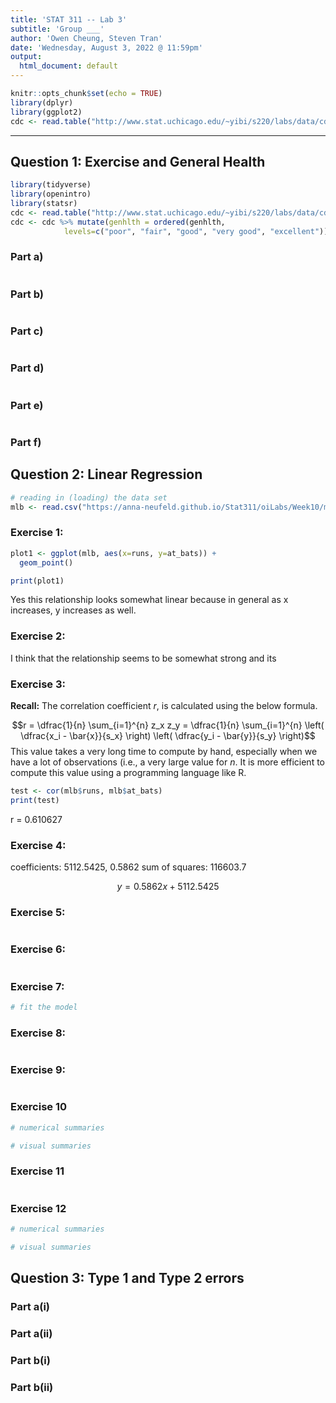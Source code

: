 ```yaml
---
title: 'STAT 311 -- Lab 3'
subtitle: 'Group ___'
author: 'Owen Cheung, Steven Tran'
date: 'Wednesday, August 3, 2022 @ 11:59pm'
output:
  html_document: default
---
```


<!-- This lab is due on Wednesday, August 3 by midnight. No late work is accepted. -->

<!-- Please answer ALL questions (including those that do not involve R) in the locations marked in this template. Remember to periodically **knit** your document to check that the output appears as you want it to; you will be turning in your knit html document. -->

<!-- You will need to upload this document in CANVAS. Please be sure to check that your file was uploaded correctly. It does not hurt to screenshot verification of the upload as CANVAS can be glitchy on occasion. -->

<!-- Please answer the questions in the order in which they are posed. Write in complete sentences, and support your answers where asked. -->

<!-- Throughout this assignment, PLEASE USE COMMENTS TO EXPLAIN WHAT YOUR CODE IS DOING. To make a comment in a code chunk, start the line with `#`. If you do not comment your code, you are much less likely to get partial credit if your response is incorrect. -->

<!-- The code chunk below is our setup chunk. Do not make any changes to this code. -->

```r
knitr::opts_chunk$set(echo = TRUE)
library(dplyr)
library(ggplot2)
cdc <- read.table("http://www.stat.uchicago.edu/~yibi/s220/labs/data/cdc.dat", header=TRUE)
```

* * *

## Question 1: Exercise and General Health 

<!-- This lab exercise refers to a data set from CDC. The goal is to explore the relationship between the categorical variables `genhlth`, a self reported measure of general health, and `smoke100`, an indicator for whether an individual has smoked 100 times in their life. In this assignment, we will explore the relationship between `genhlth` and `exerany`, where `exerany` is an indicator for whether or not an individual has exercised in the past month.  -->

<!-- To start, you need to load our necessary packages, load the data set, and tell R to order the 5 levels of `genhlth`. This is done in the code chunk below. -->

```r
library(tidyverse)
library(openintro)
library(statsr)
cdc <- read.table("http://www.stat.uchicago.edu/~yibi/s220/labs/data/cdc.dat", header=TRUE)
cdc <- cdc %>% mutate(genhlth = ordered(genhlth, 
            levels=c("poor", "fair", "good", "very good", "excellent"))) 
```


### Part a) 

<!-- Use `mosaic::tally()` to create a two-way contingency table between `exerany` and `genhlth`. You may add margins if you like.  -->

```r

```

### Part b) 

<!-- What proportion of the sample has exercised in the past month? What proportion of the sample reports being in excellent health? *You may use a specific function from lab to compute these proportions, or you may extract the appropriate numbers from your table in part (a) and use R as a calculator. In either case, include your code and explain how you arrived at your answer.* -->

```r

```

<!-- Use the space below to explain how you arrived at the above answer. -->



### Part c) 

<!-- Among those who exercised in the past month, what proportion of them report being in excellent health? What about among those who did not exercise in the past month? *There are a number of ways to arrive at these answers in R. The most direct way is to use prop.table(1) to get row percentages, but you may also use data subsetting, or extract the appropriate numbers from the contingency table and use R as a calculator. Any method is fine, but please show your work. * -->

```r

```

<!-- Please use the space below to state your result (in a complete sentence). -->



### Part d) 

<!-- Make a stacked bar chart that represents the two-way table in part (a). Put the ``genhlth`` variable on the x-axis and color the bar stacks using ``exerany``.  -->

```r

```

### Part e) 

<!-- Make a mosaic plot that compares the self-rated general health between those who had exercised in the past month and those who hadn’t. Based on the plots, which group had better self-rated general health? -->

```r

```


### Part f)

<!-- Are the two variables exerany and genhlth independent? Justify your answer using the space below. -->




## Question 2: Linear Regression 

<!-- In this question, you will be repeating *all* the exercises in the Introduction to Linear Regression lab that was covered in the quiz session by the TAs. -->

<!-- To start, we will load the data for the 2011 MLB season. -->

```r
# reading in (loading) the data set
mlb <- read.csv("https://anna-neufeld.github.io/Stat311/oiLabs/Week10/mlb11.csv")
```


### Exercise 1: 

<!-- Use `geom_point()` to make a plot that explores the relationship between runs and at_bats. -->

```r
plot1 <- ggplot(mlb, aes(x=runs, y=at_bats)) + 
  geom_point()

print(plot1)
```

<!-- Does the relationship look linear? Base your answer on the above plot. -->
Yes this relationship looks somewhat linear because in general as x increases, y increases as well. 



### Exercise 2:

<!-- Describe the relationship between the two variables plotted above. Mention the form, direction, and strength of the relationship, as well as any unusual observations. -->

<!-- Please use the space below to state your answer. -->

I think that the relationship seems to be somewhat strong and its


### Exercise 3: 

**Recall:** The correlation coefficient $r$, is calculated using the below formula.

$$r = \dfrac{1}{n} \sum_{i=1}^{n} z_x z_y = \dfrac{1}{n} \sum_{i=1}^{n} \left( \dfrac{x_i - \bar{x}}{s_x} \right) \left( \dfrac{y_i - \bar{y}}{s_y} \right)$$
This value takes a very long time to compute by hand, especially when we have a lot of observations (i.e., a very large value for $n$. It is more efficient to compute this value using a programming language like R.

<!-- Use the below code chunk to find the value of the correlation coefficient r. -->

```r
test <- cor(mlb$runs, mlb$at_bats)
print(test)
```

<!-- Restate the value of the correlation coefficient that you found above. -->
r = 0.610627



### Exercise 4:

<!-- Run `plot_ss` several times. Choose the line that does the best job of minimizing the sum of squares. -->

<!-- Recall: the output from the plot_ss function provides you with the slope and intercept of the line as well as the sum of squares. -->

<!-- You will need to run this code in the console because the plot_ss function is interactive. -->

<!-- What slope and intercept corresponded to this "best" line? Write the equation in R using the same formatting as in exercise 3. -->
coefficients: 5112.5425, 0.5862
sum of squares: 116603.7

$$y = 0.5862x + 5112.5425$$


### Exercise 5:

<!-- Quiz Question: The Seattle Mariners had 5421 at bats in 2011. Suppose that you had access to the regression line but not the actual data. How many runs would you predict that the Mariners would score in 2011? -->

<!-- You may use R as a calculator when answering this question, but it is not required. -->

```r

```

<!-- Please state your answer using the space below. -->




### Exercise 6:

<!-- Was you answer to Exercise 5 an underestimate or an overestimate? In order to explain your answer, use the regression line to calculate the residual. You must show your work, meaning your code should appear in your knitted document. -->

```r

```

<!-- Please state your answer using the space below. -->




### Exercise 7:

<!-- Using `lm`, fit a new model that uses `homeruns` to predict `runs`. Using the estimates from the R output, write the equation of the regression line.  -->

```r
# fit the model

```

<!-- Write out the equation for the regression line using the same formatting as in Exercise 3. -->




### Exercise 8:

<!-- Quiz Question: What proportion of variability in `runs` is explained by variation in `homeruns`? -->

```r

```

<!-- Please state your answer using the space below. -->




### Exercise 9:

<!-- Quiz Question: Which of the following variables seems best to predict `runs`?

<!-- (1) `stolen_bases` -->
<!-- (2) `new_obs` -->
<!-- (3) `new_slug` -->
<!-- (4) `homeruns` -->

<!-- You may use R-squared as your criteria. You should use code to support your answer. -->

```r

```

<!-- Please state your answer using the space below. -->



### Exercise 10

<!-- Show appropriate visual and numerical summaries of the model that you chose in the previous exercise. -->

```r
# numerical summaries

```

```r
# visual summaries

```

<!-- Describe your model based on the above information. -->




### Exercise 11

<!-- Quiz Question: Which of the following variables had a negative relationship with `runs`? Do you think this answer makes sense? -->

<!-- (1) wins -->
<!-- (2) strikeouts -->
<!-- (3) bat_avg -->
<!-- (4) hits -->

```r

```

<!-- Please state your answer in the space below. -->




### Exercise 12

<!-- Show appropriate visual and numerical summaries of the model that you chosen in the previous exercise. -->

```r
# numerical summaries

```

```r
# visual summaries

```

<!-- Describe your model based on the above information. -->





## Question 3: Type 1 and Type 2 errors

<!-- J & T each want to test if the proportion of adults in their neighborhood who have graduated from high school is 0.94, as claimed in the newspaper. -->

<!-- J takes a random sample of 200 adults and uses $alpha=0.05$. T takes a random sample of 500 adults and uses $alpha=0.05$. Suppose the newspaper's percentae is actually right. -->

### Part a(i)

<!-- Is it possible for either J or T to make a type 1 error? If yes, who is more likely to do so? If no, why not? -->



### Part a(ii)

<!-- Is it possible for either J or T to make a type 2 error? If yes, who is more likely to do so? If no, why not? Use the space below to give your response. -->




<!-- Now consider: -->

<!-- J & T each want to test if the proportion of adults in their neighborhood who took chemistry in high school is 0.25, as claimed in the newspaper.  -->

<!-- J takes a random sample of 200 adults and uses $alpha=0.05$. T takes a random sample of 500 adults and uses $alpha=0.05$. Suppose the newspaper's percentae is actually wrong. -->

### Part b(i)

<!-- Is it possible for either J or T to make a type 1 error? If yes, who is more likely to do so? If no, why not? -->



### Part b(ii) 

<!-- Is it possible for either J or T to make a type 2 error? If yes, who is more likely to do so? If no, why not? -->



